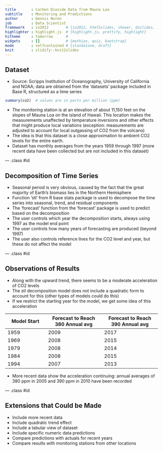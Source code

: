 ```yaml
---
title       : Carbon Dioxide Data from Mauna Loa
subtitle    : Monitoring and Predictions
author      : Dennis Noren
job         : Data Scientist
framework   : io2012        # {io2012, html5slides, shower, dzslides, ...}
highlighter : highlight.js  # {highlight.js, prettify, highlight}
hitheme     : tomorrow      # 
widgets     : []            # {mathjax, quiz, bootstrap}
mode        : selfcontained # {standalone, draft}
knit        : slidify::knit2slides
---
```


## Dataset

* Source: Scripps Institution of Oceanography, University of California  and NOAA; data are obtained from the 'datasets' package included in Base R, structured as a time series
```r
summary(co2)  # values are in parts per million (ppm)
```
* The monitoring station is at an elevation of about 11,150 feet on the slopes of Mauna Loa on the island of Hawaii.  This location makes the measurements unaffected by temperature inversions and other effects that might produce local variations (exception: measurements are adjusted to account for local outgassing of CO2 from the volcano)
* The idea is that this dataset is a close approximation to ambient CO2 levels for the entire earth.
* Dataset has monthly averages from the years 1959 through 1997 (more recent data have been collected but are not included in this dataset)

--- .class #id 

## Decomposition of Time Series

* Seasonal period is very obvious, caused by the fact that the great majority of Earth's biomass lies in the Northern Hemisphere
* Function 'stl' from R base stats package is used to decompose the time series into seasonal, trend, and residual components
* The 'forecast' function from the 'forecast' package is used to predict based on the decomposition
* The user controls which year the decomposition starts, always using 1997 as the model end point
* The user controls how many years of forecasting are produced (beyond 1997)
* The user also controls reference lines for the CO2 level and year, but these do not affect the model

--- .class #id

## Observations of Results

* Along with the upward trend, there seems to be a moderate acceleration of CO2 levels
* The stl decomposition model does not include a quadratic form to account for this (other types of models could do this)
* If we restrict the starting year for the model, we get some idea of this acceleration

Model Start  | Forecast to Reach 380 Annual avg | Forecast to Reach 390 Annual avg
------------ | ----------------- | -----------------
1959 | 2009 | 2017
1969 | 2008 | 2015
1979 | 2008 | 2014
1984 | 2008 | 2015
1994 | 2007 | 2013

* More recent data show the acceleration continuing: annual averages of 380 ppm in 2005 and 390 ppm in 2010 have been recorded

--- .class #id

## Extensions that Could be Made

* Include more recent data
* Include quadratic trend effect
* Include a tabular view of dataset
* Include specific numeric data predictions
* Compare predictions with actuals for recent years
* Compare results with monitoring stations from other locations

